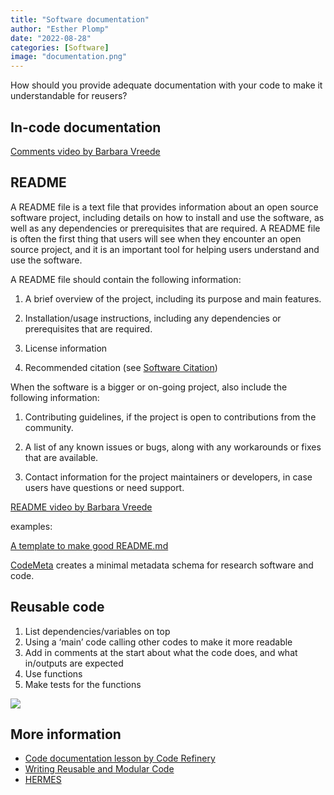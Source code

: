 ```yaml
---
title: "Software documentation"
author: "Esther Plomp"
date: "2022-08-28"
categories: [Software]
image: "documentation.png"
---
```


How should you provide adequate documentation with your code to make it understandable for reusers?

## In-code documentation

[Comments video by Barbara Vreede](https://vimeo.com/463992354)

## README

A README file is a text file that provides information about an open source software project, including details on how to install and use the software, as well as any dependencies or prerequisites that are required. A README file is often the first thing that users will see when they encounter an open source project, and it is an important tool for helping users understand and use the software.

A README file should contain the following information:

1.  A brief overview of the project, including its purpose and main features.

2.  Installation/usage instructions, including any dependencies or prerequisites that are required.

3.  License information

4.  Recommended citation (see [Software Citation](https://estherplomp.github.io/TNW-OS-support/posts/software-citation/))

When the software is a bigger or on-going project, also include the following information:

1.  Contributing guidelines, if the project is open to contributions from the community.

2.  A list of any known issues or bugs, along with any workarounds or fixes that are available.

3.  Contact information for the project maintainers or developers, in case users have questions or need support.

[README video by Barbara Vreede](https://vimeo.com/464027978)

examples:

[A template to make good README.md](https://github.com/PurpleBooth/a-good-readme-template)

[CodeMeta](https://codemeta.github.io/codemeta-generator/) creates a minimal metadata schema for research software and code.

## Reusable code

1.  List dependencies/variables on top
2.  Using a 'main' code calling other codes to make it more readable
3.  Add in comments at the start about what the code does, and what in/outputs are expected
4.  Use functions
5.  Make tests for the functions

[![](toot-danielle.png){fig-alt="Toot by Danielle Navarro @djnavarro@fosstodon.org: Just once in my life I would like to start learning a new tool and encounter structured documentation written to help a new user learn how it works, rather than a disorganised assortment of random thoughts the developer had while writing the code" fig-align="center"}](https://fosstodon.org/@djnavarro/110920458995061863)

## More information

-   [Code documentation lesson by Code Refinery](https://coderefinery.github.io/documentation/)
-   [Writing Reusable and Modular Code](https://uf-repro.github.io/writing-reusable-code/slides.html#1)
-   [HERMES](https://project.software-metadata.pub/)
